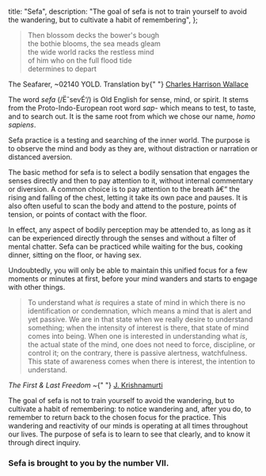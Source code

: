   title: "Sefa",
  description:
    "The goal of sefa is not to train yourself to avoid the wandering, but to cultivate a habit of remembering",
};

> Then blossom decks the bower's bough<br />the bothie blooms, the sea meads gleam<br />the wide world racks the restless mind<br />of him who on the full flood tide<br />determines to depart

<attr>
  The Seafarer, ~02140 YOLD. Translation by{" "}
  <a href="http://alliteration.net/poetry/seafarer.htm">
    Charles Harrison Wallace
  </a>
</attr>

The word _sefa_ (/ËˆsevÉ‘/) is Old English for sense, mind, or spirit. It stems from the Proto-Indo-European root word _sap-_ which means to test, to taste, and to search out. It is the same root from which we chose our name, _homo sapiens_.

Sefa practice is a testing and searching of the inner world. The purpose is to observe the mind and body as they are, without distraction or narration or distanced aversion.

The basic method for sefa is to select a bodily sensation that engages the senses directly and then to pay attention to it, without internal commentary or diversion. A common choice is to pay attention to the breath â€“ the rising and falling of the chest, letting it take its own pace and pauses. It is also often useful to scan the body and attend to the posture, points of tension, or points of contact with the floor.

In effect, any aspect of bodily perception may be attended to, as long as it can be experienced directly through the senses and without a filter of mental chatter. Sefa can be practiced while waiting for the bus, cooking dinner, sitting on the floor, or having sex.

Undoubtedly, you will only be able to maintain this unified focus for a few moments or minutes at first, before your mind wanders and starts to engage with other things.

> To understand what _is_ requires a state of mind in which there is no identification or condemnation, which means a mind that is alert and yet passive. We are in that state when we really desire to understand something; when the intensity of interest is there, that state of mind comes into being. When one is interested in understanding what _is_, the actual state of the mind, one does not need to force, discipline, or control it; on the contrary, there is passive alertness, watchfulness. This state of awareness comes when there is interest, the intention to understand.

<attr>
  <i>The First & Last Freedom</i> ~{" "}
  <a href="http://www.jkrishnamurti.org/krishnamurti-teachings/view-text.php?tid=30&chid=56841">
    J. Krishnamurti
  </a>
</attr>

The goal of sefa is not to train yourself to avoid the wandering, but to cultivate a habit of remembering: to notice wandering and, after you do, to remember to return back to the chosen focus for the practice. This wandering and reactivity of our minds is operating at all times throughout our lives. The purpose of sefa is to learn to see that clearly, and to know it through direct inquiry.

### Sefa is brought to you by the number VII.
